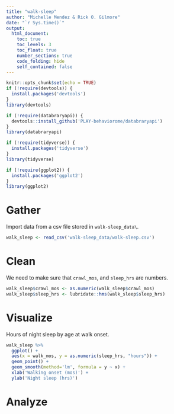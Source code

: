 ```yaml
---
title: "walk-sleep"
author: "Michelle Mendez & Rick O. Gilmore"
date: "`r Sys.time()`"
output: 
  html_document:
    toc: true
    toc_levels: 3
    toc_float: true
    number_sections: true
    code_folding: hide
    self_contained: false
---
```


```r
knitr::opts_chunk$set(echo = TRUE)
if (!require(devtools)) {
  install.packages('devtools')
}
library(devtools)

if (!require(databraryapi)) {
  devtools::install_github('PLAY-behaviorome/databraryapi')
}
library(databraryapi)

if (!require(tidyverse)) {
  install.packages('tidyverse')
}
library(tidyverse)

if (!require(ggplot2)) {
  install.packages('ggplot2')
}
library(ggplot2)
```

# Gather

Import data from a csv file stored in `walk-sleep_data\`.

```r
walk_sleep <- read_csv('walk-sleep_data/walk-sleep.csv')
```

# Clean

We need to make sure that `crawl_mos`, and `sleep_hrs` are numbers.

```r
walk_sleep$crawl_mos <- as.numeric(walk_sleep$crawl_mos)
walk_sleep$sleep_hrs <- lubridate::hms(walk_sleep$sleep_hrs)
```

# Visualize

Hours of night sleep by age at walk onset.

```r
walk_sleep %>%
  ggplot() +
  aes(x = walk_mos, y = as.numeric(sleep_hrs, "hours")) +
  geom_point() +
  geom_smooth(method='lm', formula = y ~ x) +
  xlab('Walking onset (mos)') +
  ylab('Night sleep (hrs)')
```

# Analyze

